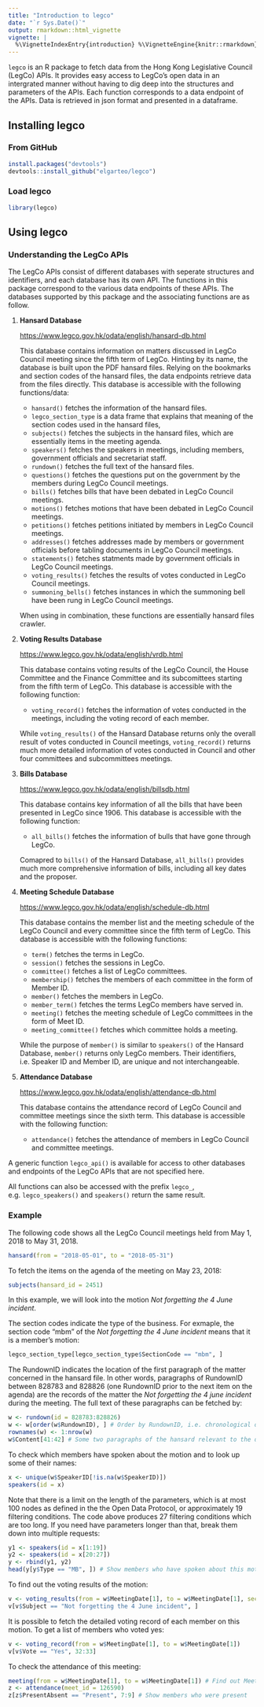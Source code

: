 ```yaml
---
title: "Introduction to legco"
date: "`r Sys.Date()`"
output: rmarkdown::html_vignette
vignette: |
  %\VignetteIndexEntry{introduction} %\VignetteEngine{knitr::rmarkdown} %\VignetteEncoding{UTF-8}
---
```


`legco` is an R package to fetch data from the Hong Kong Legislative Council (LegCo) APIs. It provides 
easy access to LegCo's open data in an intergrated manner without having to dig deep into the structures 
and parameters of the APIs. Each function corresponds to a data endpoint of the APIs. Data is retrieved 
in json format and presented in a dataframe.

## Installing legco

### From GitHub

```r
install.packages("devtools")
devtools::install_github("elgarteo/legco")
```

### Load legco

```r
library(legco)
```

## Using legco

### Understanding the LegCo APIs

The LegCo APIs consist of different databases with seperate structures and identifiers,
and each database has its own API. The functions in this package correspond to the various data endpoints
of these APIs. The databases supported by this package and the associating functions are as follow.

1. **Hansard Database**

   <https://www.legco.gov.hk/odata/english/hansard-db.html>
   
   This database contains information on matters discussed in LegCo Council meeting since the fifth term
   of LegCo. Hinting by its name, the database is built upon the PDF hansard files. Relying on the bookmarks 
   and section codes of the hansard files, the data endpoints retrieve data from the files directly. 
   This database is accessible with the following functions/data:
   
   * `hansard()` fetches the information of the hansard files.
   * `legco_section_type` is a data frame that explains that meaning of the section codes used in the hansard files,
   * `subjects()` fetches the subjects in the hansard files, which are essentially items in the meeting agenda.
   * `speakers()` fetches the speakers in meetings, including members, government officials and secretariat 
   staff.
   * `rundown()` fetches the full text of the hansard files.
   * `questions()` fetches the questions put on the government by the members during LegCo Council meetings.
   * `bills()` fetches bills that have been debated in LegCo Council meetings. 
   * `motions()` fetches motions that have been debated in LegCo Council meetings.
   * `petitions()` fetches petitions initiated by members in LegCo Council meetings.
   * `addresses()` fetches addresses made by members or government officials before tabling documents in LegCo 
   Council meetings.
   * `statements()` fetches statments made by government officials in LegCo Council meetings.
   * `voting_results()` fetches the results of votes conducted in LegCo Council meetings.
   * `summoning_bells()` fetches instances in which the summoning bell have been rung in LegCo Council meetings.
   
   When using in combination, these functions are essentially hansard files crawler.

1. **Voting Results Database**

   <https://www.legco.gov.hk/odata/english/vrdb.html>
   
   This database contains voting results of the LegCo Council, the House Committee and the Finance Committee
   and its subcomittees starting from the fifth term of LegCo.
   This database is accessible with the following function:
   
   * `voting_record()` fetches the information of votes conducted in the meetings, including the voting 
   record of each member.
   
   While `voting_results()` of the Hansard Database returns only the overall result of votes conducted in 
   Council meetings, `voting_record()` returns much more detailed information of votes conducted in Council 
   and other four committees and subcommittees meetings.
   
1. **Bills Database**

   <https://www.legco.gov.hk/odata/english/billsdb.html>
   
   This database contains key information of all the bills that have been presented in LegCo since 1906. 
   This database is accessible with the following function:
   
   * `all_bills()` fetches the information of bulls that have gone through LegCo.
   
   Comapred to `bills()` of the Hansard Database, `all_bills()` provides much more comprehensive information 
   of bills, including all key dates and the proposer.
   
1. **Meeting Schedule Database**

   <https://www.legco.gov.hk/odata/english/schedule-db.html>
   
   This database contains the member list and the meeting schedule of the LegCo Council and every committee
   since the fifth term of LegCo.
   This database is accessible with the following functions:
   
   * `term()` fetches the terms in LegCo.
   * `session()` fetches the sessions in LegCo.
   * `committee()` fetches a list of LegCo committees. 
   * `membership()` fetches the members of each committee in the form of Member ID.
   * `member()` fetches the members in LegCo. 
   * `member_term()` fetches the terms LegCo members have served in.
   * `meeting()` fetches the meeting schedule of LegCo committees in the form of Meet ID.
   * `meeting_committee()` fetches which committee holds a meeting.
   
   While the purpose of `member()` is similar to `speakers()` of the Hansard Database, `member()` returns only 
   LegCo members. Their identifiers, i.e. Speaker ID and Member ID, are unique and not interchangeable.
   
1. **Attendance Database**

   <https://www.legco.gov.hk/odata/english/attendance-db.html>
   
   This database contains the attendance record of LegCo Council and committee meetings since the sixth term.
   This database is accessible with the following function:
   
   * `attendance()` fetches the attendance of members in LegCo Council and committee meetings.
   
A generic function `legco_api()` is available for access to other databases and endpoints of the LegCo APIs that 
are not specified here.
   
All functions can also be accessed with the prefix `legco_`, e.g. `legco_speakers()` and `speakers()`
return the same result.
   
### Example

The following code shows all the LegCo Council meetings held from May 1, 2018 to May 31, 2018.

```r
hansard(from = "2018-05-01", to = "2018-05-31")
```

To fetch the items on the agenda of the meeting on May 23, 2018:

```r
subjects(hansard_id = 2451)
```

In this example, we will look into the motion _Not forgetting the 4 June incident_.

The section codes indicate the type of the business. For exmaple, the section code "mbm" of the
_Not forgetting the 4 June incident_ means that it is a member's motion:

```r
legco_section_type[legco_section_type$SectionCode == "mbm", ]
```

The RundownID indicates the location of the first paragraph of the matter concerned in the hansard file. In other words, 
paragraphs of RundownID between 828783 and 828826 (one RundownID prior to the next item on the agenda) are the records of the 
matter the _Not forgetting the 4 june incident_ during the meeting.
The full text of these paragraphs can be fetched by:

```r
w <- rundown(id = 828783:828826)
w <- w[order(w$RundownID), ] # Order by RundownID, i.e. chronological order
rownames(w) <- 1:nrow(w)
w$Content[41:42] # Some two paragraphs of the hansard relevant to the discussion of the motion
```

To check which members have spoken about the motion and to look up some of their names:

```r
x <- unique(w$SpeakerID[!is.na(w$SpeakerID)])
speakers(id = x)
```

Note that there is a limit on the length of the parameters, which is at most 100 nodes as defined in the the Open Data Protocol,
or approximately 19 filtering conditions. The code above produces 27 filtering conditions which are too long.
If you need have parameters longer than that, break them down into multiple requests:

```r
y1 <- speakers(id = x[1:19])
y2 <- speakers(id = x[20:27])
y <- rbind(y1, y2)
head(y[y$Type == "MB", ]) # Show members who have spoken about this motion
```

To find out the voting results of the motion:

```r
v <- voting_results(from = w$MeetingDate[1], to = w$MeetingDate[1], section_code = "mbm")
v[v$Subject == "Not forgetting the 4 June incident", ]
```

It is possible to fetch the detailed voting record of each member on this motion. To get a list of members who voted yes:

```r
v <- voting_record(from = w$MeetingDate[1], to = w$MeetingDate[1])
v[v$Vote == "Yes", 32:33]
```

To check the attendance of this meeting:

```r
meeting(from = w$MeetingDate[1], to = w$MeetingDate[1]) # Find out MeetID of the Council meeting on May 23, 2018
z <- attendance(meet_id = 126590)
z[z$PresentAbsent == "Present", 7:9] # Show members who were present
```
